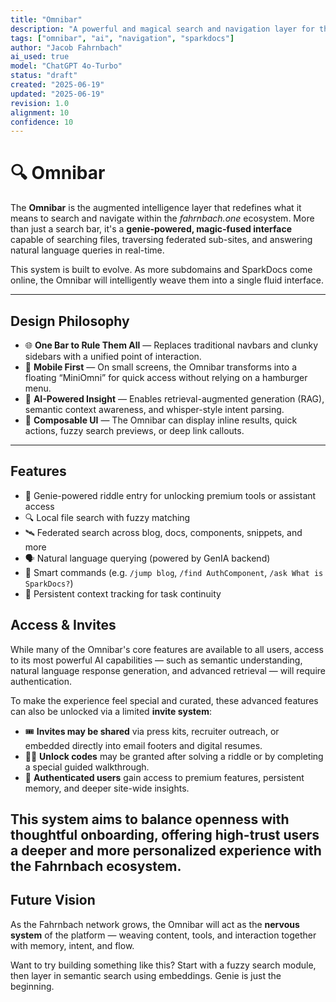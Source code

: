 ```yaml
---
title: "Omnibar"
description: "A powerful and magical search and navigation layer for the Fahrnbach universe."
tags: ["omnibar", "ai", "navigation", "sparkdocs"]
author: "Jacob Fahrnbach"
ai_used: true
model: "ChatGPT 4o-Turbo"
status: "draft"
created: "2025-06-19"
updated: "2025-06-19"
revision: 1.0
alignment: 10
confidence: 10
---
```



# 🔍 Omnibar

The **Omnibar** is the augmented intelligence layer that redefines what it means to search and navigate within the *fahrnbach.one* ecosystem. More than just a search bar, it's a **genie-powered, magic-fused interface** capable of searching files, traversing federated sub-sites, and answering natural language queries in real-time.

<Aside type="note">
  This system is built to evolve. As more subdomains and SparkDocs come online, the Omnibar will intelligently weave them into a single fluid interface.
</Aside>

---

## Design Philosophy

- 🌐 **One Bar to Rule Them All** — Replaces traditional navbars and clunky sidebars with a unified point of interaction.
- 📱 **Mobile First** — On small screens, the Omnibar transforms into a floating “MiniOmni” for quick access without relying on a hamburger menu.
- 🧠 **AI-Powered Insight** — Enables retrieval-augmented generation (RAG), semantic context awareness, and whisper-style intent parsing.
- 🧩 **Composable UI** — The Omnibar can display inline results, quick actions, fuzzy search previews, or deep link callouts.

---

## Features

- 🔮 Genie-powered riddle entry for unlocking premium tools or assistant access
- 🔍 Local file search with fuzzy matching
- 🛰 Federated search across blog, docs, components, snippets, and more
- 🗣 Natural language querying (powered by GenIA backend)
- 🎯 Smart commands (e.g. `/jump blog`, `/find AuthComponent`, `/ask What is SparkDocs?`)
- 🧭 Persistent context tracking for task continuity

## Access & Invites

While many of the Omnibar's core features are available to all users, access to its most powerful AI capabilities — such as semantic understanding, natural language response generation, and advanced retrieval — will require authentication.

To make the experience feel special and curated, these advanced features can also be unlocked via a limited **invite system**:

- 🎟 **Invites may be shared** via press kits, recruiter outreach, or embedded directly into email footers and digital resumes.
- 🧞‍♂️ **Unlock codes** may be granted after solving a riddle or by completing a special guided walkthrough.
- 🔐 **Authenticated users** gain access to premium features, persistent memory, and deeper site-wide insights.

This system aims to balance openness with thoughtful onboarding, offering high-trust users a deeper and more personalized experience with the Fahrnbach ecosystem.
---

## Future Vision

As the Fahrnbach network grows, the Omnibar will act as the **nervous system** of the platform — weaving content, tools, and interaction together with memory, intent, and flow.

<Aside type="tip">
  Want to try building something like this? Start with a fuzzy search module, then layer in semantic search using embeddings. Genie is just the beginning.
</Aside>

